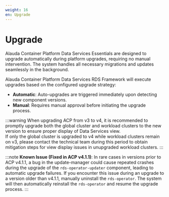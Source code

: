 ```yaml
---
weight: 16
en: Upgrade
---
```


# Upgrade

Alauda Container Platform Data Services Essentials are designed to upgrade automatically during platform upgrades, requiring no manual intervention. The system handles all necessary migrations and updates seamlessly in the background.

Alauda Container Platform Data Services RDS Framework will execute upgrades based on the configured upgrade strategy:
* **Automatic**: Auto-upgrades are triggered immediately upon detecting new component versions.
* **Manual**: Requires manual approval before initiating the upgrade process.

:::warning
When upgrading ACP from v3 to v4, it is recommended to promptly upgrade both the global cluster and workload clusters to the new version to ensure proper display of Data Services view.  
If only the global cluster is upgraded to v4 while workload clusters remain on v3, please contact the technical team during this period to obtain mitigation steps for view display issues in unupgraded workload clusters.
:::

:::note
**Known Issue (Fixed in ACP v4.1.1)**: In rare cases in versions prior to ACP v4.1.1, a bug in the update-manager could cause repeated crashes during the upgrade of the `rds-operator-updater` component, leading to automatic upgrade failures. If you encounter this issue during an upgrade to a version older than v4.1.1, manually uninstall the `rds-operator`. The system will then automatically reinstall the `rds-operator` and resume the upgrade process.
:::
